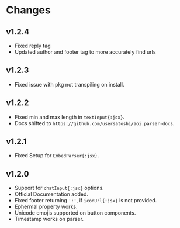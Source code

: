 # Changes

## v1.2.4

- Fixed reply tag 
- Updated author and footer tag to more accurately find urls

## v1.2.3

- Fixed issue with pkg not transpiling on install.

## v1.2.2

- Fixed min and max length in `textInput{:jsx}`.
- Docs shifted to `https://github.com/usersatoshi/aoi.parser-docs`.

## v1.2.1

-   Fixed Setup for `EmbedParser{:jsx}`.

## v1.2.0

-   Support for `chatInput{:jsx}` options.
-   Official Documentation added.
-   Fixed footer returning `':'`, if `iconUrl{:jsx}` is not provided.
-   Ephermal property works.
-   Unicode emojis supported on button components.
-   Timestamp works on parser.
